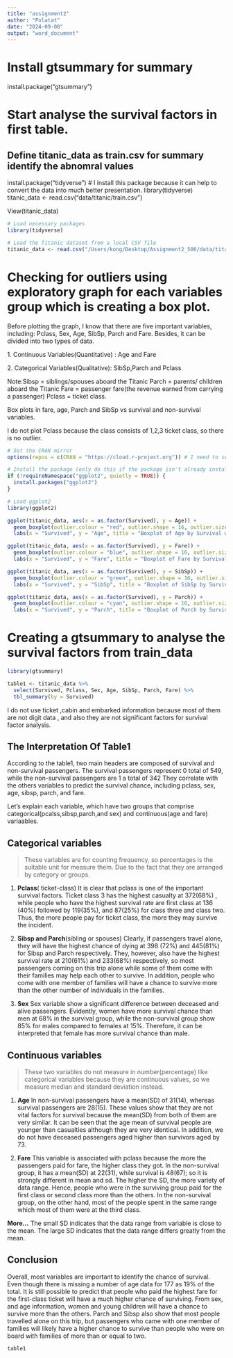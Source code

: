 ```yaml
---
title: "assignment2"
author: "Polatat"
date: "2024-09-08"
output: "word_document"
---
```


# Install gtsummary for summary

install.package("gtsummary")

# Start analyse the survival factors in first table.

## Define titanic_data as train.csv for summary identify the abnomral values
install.package("tidyverse") # I install this package because it can help to convert the data into much better presentation.
library(tidyverse)
titanic_data \<- read.csv("data/titanic/train.csv")

View(titanic_data)

```r
# Load necessary packages
library(tidyverse)

# Load the Titanic dataset from a local CSV file
titanic_data <- read.csv("/Users/kong/Desktop/Assignment2_506/data/titanic/train.csv")
```

# Checking for outliers using exploratory graph for each variables group which is creating a box plot.

Before plotting the graph, I know that there are five important variables, including: Pclass, Sex, Age, SibSp, Parch and Fare. Besides, it can be divided into two types of data.

1\. Continuous Variables(Quantitative) : Age and Fare

2\. Categorical Variables(Qualitative): SibSp,Parch and Pclass

Note:Sibsp = siblings/spouses aboard the Titanic Parch = parents/ children aboard the Titanic Fare = passenger fare(the revenue earned from carrying a passenger) Pclass = ticket class.

Box plots in fare, age, Parch and SibSp vs survival and non-survival variables.

I do not plot Pclass because the class consists of 1,2,3 ticket class, so there is no outlier.

```r
# Set the CRAN mirror
options(repos = c(CRAN = "https://cloud.r-project.org")) # I need to set the CRAN mirror because R need to detect the installed package that have already had. Without of it, R will throw an error to let me install it everytime, and I cannot knit the file into word document.

# Install the package (only do this if the package isn't already installed)
if (!requireNamespace("ggplot2", quietly = TRUE)) {
  install.packages("ggplot2")
}

# Load ggplot2
library(ggplot2)
```

```r
ggplot(titanic_data, aes(x = as.factor(Survived), y = Age)) +
  geom_boxplot(outlier.colour = "red", outlier.shape = 16, outlier.size = 3) +
  labs(x = "Survived", y = "Age", title = "Boxplot of Age by Survival with Outliers")
```

```r
ggplot(titanic_data, aes(x = as.factor(Survived), y = Fare)) +
  geom_boxplot(outlier.colour = "blue", outlier.shape = 16, outlier.size = 3) +
  labs(x = "Survived", y = "Fare", title = "Boxplot of Fare by Survival with Outliers")
```

```r
ggplot(titanic_data, aes(x = as.factor(Survived), y = SibSp)) +
  geom_boxplot(outlier.colour = "green", outlier.shape = 16, outlier.size = 3) +
  labs(x = "Survived", y = "SibSp", title = "Boxplot of SibSp by Survival with Outliers")

```

```r
ggplot(titanic_data, aes(x = as.factor(Survived), y = Parch)) +
  geom_boxplot(outlier.colour = "cyan", outlier.shape = 16, outlier.size = 3) +
  labs(x = "Survived", y = "Parch", title = "Boxplot of Parch by Survival with Outliers")
```

# Creating a gtsummary to analyse the survival factors from train_data

```r
library(gtsummary)

table1 <- titanic_data %>%
  select(Survived, Pclass, Sex, Age, SibSp, Parch, Fare) %>%
  tbl_summary(by = Survived)


```

I do not use ticket ,cabin and embarked information because most of them are not digit data , and also they are not significant factors for survival factor analysis.

## The Interpretation Of Table1

According to the table1, two main headers are composed of survival and non-survival passengers. The survival passengers represent 0 total of 549, while the non-survival passengers are 1 a total of 342 They correlate with the others variables to predict the survival chance, including pclass, sex, age, sibsp, parch, and fare.

Let's explain each variable, which have two groups that comprise categorical(pcalss,sibsp,parch,and sex) and continuous(age and fare) variaables.

## Categorical variables

> These variables are for counting frequency, so percentages is the suitable unit for measure them. Due to the fact that they are arranged by category or groups.

1.  **Pclass**( ticket-class) It is clear that pclass is one of the important survival factors. Ticket class 3 has the highest casualty at 372(68%) , while people who have the highest survival rate are first class at 136 (40%) followed by 119(35%), and 87(25%) for class three and class two. Thus, the more people pay for ticket class, the more they may survive the incident.

2.  **Sibsp and Parch**(sibling or spouses) Clearly, if passengers travel alone, they will have the highest chance of dying at 398 (72%) and 445(81%) for Sibsp and Parch respectively. They, however, also have the highest survival rate at 210(61%) and 233(68%) respectively, so most passengers coming on this trip alone while some of them come with their families may help each other to survive. In addition, people who come with one member of families will have a chance to survive more than the other number of individuals in the families.

3.  **Sex** Sex variable show a significant difference between deceased and alive passengers. Evidently, women have more survival chance than men at 68% in the survival group, while the non-survival group show 85% for males compared to females at 15%. Therefore, it can be interpreted that female has more survival chance than male.

## Continuous variables

> These two variables do not measure in number(percentage) like categorical variables because they are continuous values, so we measure median and standard deviation instead.

1.  **Age** In non-survival passengers have a mean(SD) of 31(14), whereas survival passengers are 28(15). These values show that they are not vital factors for survival because the mean(SD) from both of them are very similar. It can be seen that the age mean of survival people are younger than casualties although they are very identical. In addition, we do not have deceased passengers aged higher than survivors aged by 73.

2.  **Fare** This variable is associated with pclass because the more the passengers paid for fare, the higher class they got. In the non-survival group, it has a mean(SD) at 22(31), while survival is 48(67); so it is strongly different in mean and sd. The higher the SD, the more variety of data range. Hence, people who were in the surviving group paid for the first class or second class more than the others. In the non-survival group, on the other hand, most of the people spent in the same range which most of them were at the third class.

**More...** The small SD indicates that the data range from variable is close to the mean. The large SD indicates that the data range differs greatly from the mean.

## Conclusion

Overall, most variables are important to identify the chance of survival. Even though there is missing a number of age data for 177 as 19% of the total. It is still possible to predict that people who paid the highest fare for the first-class ticket will have a much higher chance of surviving. From sex, and age information, women and young children will have a chance to survive more than the others. Parch and Sibsp also show that most people travelled alone on this trip, but passengers who came with one member of families will likely have a higher chance to survive than people who were on board with families of more than or equal to two.

```r
table1
```

